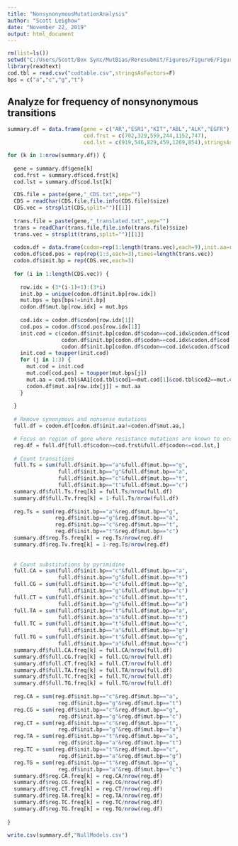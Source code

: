 ```yaml
---
title: "NonsynonymousMutationAnalysis"
author: "Scott Leighow"
date: "November 22, 2019"
output: html_document
---
```


```r
rm(list=ls())
setwd("C:/Users/Scott/Box Sync/MutBias/Reresubmit/Figures/Figure6/FigureDE/")
library(readtext)
cod.tbl = read.csv("codtable.csv",stringsAsFactors=F)
bps = c("a","c","g","t")
```

## Analyze for frequency of nonsynonymous transitions

```r

summary.df = data.frame(gene = c("AR","ESR1","KIT","ABL","ALK","EGFR"),
                        cod.frst = c(702,329,559,244,1152,747),
                        cod.lst = c(919,546,829,459,1269,854),stringsAsFactors=F)

for (k in 1:nrow(summary.df)) {
  
  gene = summary.df$gene[k]
  cod.frst = summary.df$cod.frst[k]
  cod.lst = summary.df$cod.lst[k]

  CDS.file = paste(gene,"_CDS.txt",sep="")
  CDS = readChar(CDS.file,file.info(CDS.file)$size)
  CDS.vec = strsplit(CDS,split="")[[1]]
  
  trans.file = paste(gene,"_translated.txt",sep="")
  trans = readChar(trans.file,file.info(trans.file)$size)
  trans.vec = strsplit(trans,split="")[[1]]
  
  codon.df = data.frame(codon=rep(1:length(trans.vec),each=9),init.aa=rep(trans.vec,each=9),stringsAsFactors=F)
  codon.df$cod.pos = rep(rep(1:3,each=3),times=length(trans.vec))
  codon.df$init.bp = rep(CDS.vec,each=3)
  
  for (i in 1:length(CDS.vec)) {
    
    row.idx = (3*(i-1)+1):(3*i)
    init.bp = unique(codon.df$init.bp[row.idx])
    mut.bps = bps[bps!=init.bp]
    codon.df$mut.bp[row.idx] = mut.bps
    
    cod.idx = codon.df$codon[row.idx[1]]
    cod.pos = codon.df$cod.pos[row.idx[1]]
    init.cod = c(codon.df$init.bp[codon.df$codon==cod.idx&codon.df$cod.pos==1][1],
                 codon.df$init.bp[codon.df$codon==cod.idx&codon.df$cod.pos==2][1],
                 codon.df$init.bp[codon.df$codon==cod.idx&codon.df$cod.pos==3][1])
    init.cod = toupper(init.cod)
    for (j in 1:3) {
      mut.cod = init.cod
      mut.cod[cod.pos] = toupper(mut.bps[j])
      mut.aa = cod.tbl$AA1[cod.tbl$cod1==mut.cod[1]&cod.tbl$cod2==mut.cod[2]&cod.tbl$cod3==mut.cod[3]]
      codon.df$mut.aa[row.idx[j]] = mut.aa
    }
    
  }
  
  # Remove synonymous and nonsense mutations
  full.df = codon.df[codon.df$init.aa!=codon.df$mut.aa,]

  # Focus on region of gene where resistance mutations are known to occur
  reg.df = full.df[full.df$codon>=cod.frst&full.df$codon<=cod.lst,]
  
  # Count transitions
  full.Ts = sum(full.df$init.bp=="a"&full.df$mut.bp=="g",
                full.df$init.bp=="g"&full.df$mut.bp=="a",
                full.df$init.bp=="c"&full.df$mut.bp=="t",
                full.df$init.bp=="t"&full.df$mut.bp=="c")
  summary.df$full.Ts.freq[k] = full.Ts/nrow(full.df)
  summary.df$full.Tv.freq[k] = 1-full.Ts/nrow(full.df)
  
  reg.Ts = sum(reg.df$init.bp=="a"&reg.df$mut.bp=="g",
               reg.df$init.bp=="g"&reg.df$mut.bp=="a",
               reg.df$init.bp=="c"&reg.df$mut.bp=="t",
               reg.df$init.bp=="t"&reg.df$mut.bp=="c")
  summary.df$reg.Ts.freq[k] = reg.Ts/nrow(reg.df)
  summary.df$reg.Tv.freq[k] = 1-reg.Ts/nrow(reg.df)
  
  
  # Count substitutions by pyrimidine
  full.CA = sum(full.df$init.bp=="c"&full.df$mut.bp=="a",
                full.df$init.bp=="g"&full.df$mut.bp=="t")
  full.CG = sum(full.df$init.bp=="c"&full.df$mut.bp=="g",
                full.df$init.bp=="g"&full.df$mut.bp=="c")
  full.CT = sum(full.df$init.bp=="c"&full.df$mut.bp=="t",
                full.df$init.bp=="g"&full.df$mut.bp=="a")
  full.TA = sum(full.df$init.bp=="t"&full.df$mut.bp=="a",
                full.df$init.bp=="a"&full.df$mut.bp=="t")
  full.TC = sum(full.df$init.bp=="t"&full.df$mut.bp=="c",
                full.df$init.bp=="a"&full.df$mut.bp=="g")
  full.TG = sum(full.df$init.bp=="t"&full.df$mut.bp=="g",
                full.df$init.bp=="a"&full.df$mut.bp=="c")
  summary.df$full.CA.freq[k] = full.CA/nrow(full.df)
  summary.df$full.CG.freq[k] = full.CG/nrow(full.df)
  summary.df$full.CT.freq[k] = full.CT/nrow(full.df)
  summary.df$full.TA.freq[k] = full.TA/nrow(full.df)
  summary.df$full.TC.freq[k] = full.TC/nrow(full.df)
  summary.df$full.TG.freq[k] = full.TG/nrow(full.df)
  
  reg.CA = sum(reg.df$init.bp=="c"&reg.df$mut.bp=="a",
                reg.df$init.bp=="g"&reg.df$mut.bp=="t")
  reg.CG = sum(reg.df$init.bp=="c"&reg.df$mut.bp=="g",
                reg.df$init.bp=="g"&reg.df$mut.bp=="c")
  reg.CT = sum(reg.df$init.bp=="c"&reg.df$mut.bp=="t",
                reg.df$init.bp=="g"&reg.df$mut.bp=="a")
  reg.TA = sum(reg.df$init.bp=="t"&reg.df$mut.bp=="a",
                reg.df$init.bp=="a"&reg.df$mut.bp=="t")
  reg.TC = sum(reg.df$init.bp=="t"&reg.df$mut.bp=="c",
                reg.df$init.bp=="a"&reg.df$mut.bp=="g")
  reg.TG = sum(reg.df$init.bp=="t"&reg.df$mut.bp=="g",
                reg.df$init.bp=="a"&reg.df$mut.bp=="c")
  summary.df$reg.CA.freq[k] = reg.CA/nrow(reg.df)
  summary.df$reg.CG.freq[k] = reg.CG/nrow(reg.df)
  summary.df$reg.CT.freq[k] = reg.CT/nrow(reg.df)
  summary.df$reg.TA.freq[k] = reg.TA/nrow(reg.df)
  summary.df$reg.TC.freq[k] = reg.TC/nrow(reg.df)
  summary.df$reg.TG.freq[k] = reg.TG/nrow(reg.df)
  
}

write.csv(summary.df,"NullModels.csv")

```